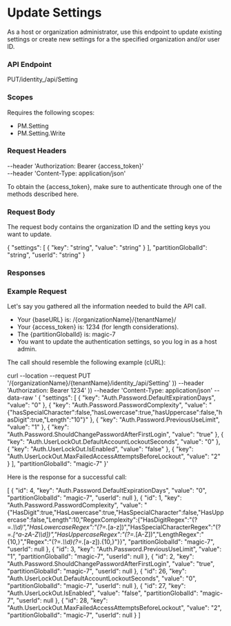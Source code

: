 ﻿# Update Settings

As a host or organization administrator, use this endpoint to update existing settings or create new settings for a the specified organization and/or user ID.

### API Endpoint

PUT/identity_/api/Setting


### Scopes

Requires the following scopes:

* PM.Setting
* PM.Setting.Write


### Request Headers

--header 'Authorization: Bearer {access_token}'\
--header 'Content-Type: application/json'

To obtain the {access_token}, make sure to authenticate through one of the methods described here.


### Request Body

The request body contains the organization ID and the setting keys you want to update.

{
  "settings": [
    {
      "key": "string",
      "value": "string"
    }
  ],
  "partitionGlobalId": "string",
  "userId": "string"
}


### Responses




### Example Request

Let's say you gathered all the information needed to build the API call.

* Your {baseURL} is: /{organizationName}/{tenantName}/
* Your {access_token} is: 1234 (for length considerations).
* The {partitionGlobalId} is: magic-7
* You want to update the authentication settings, so you log in as a host admin.

The call should resemble the following example (cURL):

curl --location --request PUT '/{organizationName}/{tenantName}/identity_/api/Setting' \)\)
--header 'Authorization: Bearer 1234' \)\)
--header 'Content-Type: application/json'
--data-raw '
{
    "settings": [
        {
            "key": "Auth.Password.DefaultExpirationDays",
            "value": "0"
        },
        {
            "key": "Auth.Password.PasswordComplexity",
             "value": "{\"hasSpecialCharacter\":false,\"hasLowercase\":true,\"hasUppercase\":false,\"hasDigit\":true,\"Length\":\"10\"}" 
        },
        {
            "key": "Auth.Password.PreviousUseLimit",
            "value": "1"
        },
        {
            "key": "Auth.Password.ShouldChangePasswordAfterFirstLogin",
            "value": "true"
        },
        {
            "key": "Auth.UserLockOut.DefaultAccountLockoutSeconds",
            "value": "0"
        },
        {
            "key": "Auth.UserLockOut.IsEnabled",
            "value": "false"
        },
        {
            "key": "Auth.UserLockOut.MaxFailedAccessAttemptsBeforeLockout",
            "value": "2"
        }
    ],
    "partitionGlobalId": "magic-7"
}'

Here is the response for a successful call:

[
    {
        "id": 4,
        "key": "Auth.Password.DefaultExpirationDays",
        "value": "0",
        "partitionGlobalId": "magic-7",
        "userId": null
    },
    {
        "id": 1,
        "key": "Auth.Password.PasswordComplexity",
        "value": "{\"HasDigit\":true,\"HasLowercase\":true,\"HasSpecialCharacter\":false,\"HasUppercase\":false,\"Length\":10,\"RegexComplexity\":{\"HasDigitRegex\":\"(?=.*\\\\d)\",\"HasLowercaseRegex\":\"(?=.*[a-z])\",\"HasSpecialCharacterRegex\":\"(?=.*[^a-zA-Z\\\\d])\",\"HasUppercaseRegex\":\"(?=.*[A-Z])\",\"LengthRegex\":\"{10,}\",\"Regex\":\"(?=.*\\\\d)(?=.*[a-z]).{10,}\"}}", 
        "partitionGlobalId": "magic-7",
        "userId": null
    },
    {
        "id": 3,
        "key": "Auth.Password.PreviousUseLimit",
        "value": "1",
        "partitionGlobalId": "magic-7",
        "userId": null
    },
    {
        "id": 2,
        "key": "Auth.Password.ShouldChangePasswordAfterFirstLogin",
        "value": "true",
        "partitionGlobalId": "magic-7",
        "userId": null
    },
    {
        "id": 26,
        "key": "Auth.UserLockOut.DefaultAccountLockoutSeconds",
        "value": "0",
        "partitionGlobalId": "magic-7",
        "userId": null
    },
    {
        "id": 27,
        "key": "Auth.UserLockOut.IsEnabled",
        "value": "false",
        "partitionGlobalId": "magic-7",
        "userId": null
    },
    {
        "id": 28,
        "key": "Auth.UserLockOut.MaxFailedAccessAttemptsBeforeLockout",
        "value": "2",
        "partitionGlobalId": "magic-7",
        "userId": null
    }
]

